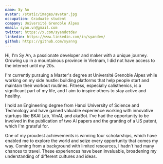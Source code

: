 ```yaml
---
name: Sy An
avatar: /static/images/avatar.jpg
occupation: Graduate student
company: Université Grenoble Alpes
email: syan.vn@gmail.com
twitter: https://x.com/syandotdev
linkedin: https://www.linkedin.com/in/syandev/
github: https://github.com/syanng
---
```


Hi, I'm Sy An, a passionate developer and maker with a unique journey. Growing up in a mountainous province in Vietnam, I did not have access to the internet until my 20s.

I'm currently pursuing a Master's degree at Université Grenoble Alpes while working on my side hustle: building platforms that help people start and maintain their workout routines. Fitness, especially calisthenics, is a significant part of my life, and I aim to inspire others to stay active and healthy.

I hold an Engineering degree from Hanoi University of Science and Technology and have gained valuable experience working with innovative startups like BKAI Lab, VinAI, and akaBot. I've had the opportunity to be involved in the publication of two AI papers and the granting of a US patent, which I'm grateful for.

One of my proudest achievements is winning four scholarships, which have enabled me to explore the world and seize every opportunity that comes my way. Coming from a background with limited resources, I hadn't had many chances to travel. These experiences have been invaluable, broadening my understanding of different cultures and ideas.